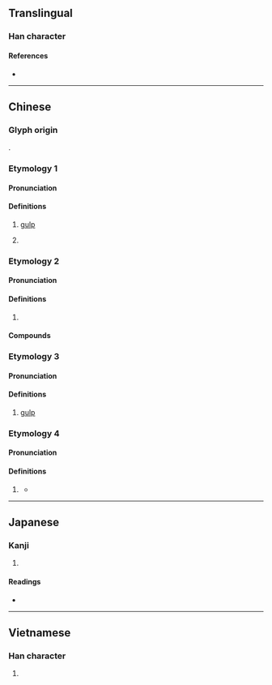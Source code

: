 {{character info}}
==Translingual==

===Han character===
{{Han char|rn=30|rad=口|as=10|sn=13|four=|canj=RBBB|ids=⿰口骨}}

====References====
* {{Han ref|kx=0202.360|dkj=04080|dj=0425.160|hdz=10656.030|uh=55D7|ud=21975}}

----

==Chinese==

===Glyph origin===
{{Han etym}}
{{Han compound|口|骨|ls=psc|c1=s|c2=p|t1=mouth}}.

===Etymology 1===
{{zh-forms}}

====Pronunciation====
{{zh-pron
|m=wā
|c=waat3
|mc=y
|oc=y
|cat=
}}

====Definitions====
{{zh-hanzi}}

# {{lb|zh|onomatopoeia}} [[gulp]]
# {{lb|zh|onomatopoeia}} {{n-g|sound of crying}}

===Etymology 2===
{{zh-forms}}

====Pronunciation====
{{zh-pron
|m=gū
|cat=
}}

====Definitions====
{{zh-hanzi}}

# {{lb|zh|onomatopoeia}} {{rfdef|zh}}

====Compounds====
{{zh-der|嗗㖨㖨|嗗碌碌|嗗吶|嗗嘟|嗗突}}

===Etymology 3===
{{zh-forms}}

====Pronunciation====
{{zh-pron
|c=gut4,gut6,gut2
|cat=
}}

====Definitions====
{{zh-hanzi}}

# {{lb|zh|Cantonese|onomatopoeia}} [[gulp]]

===Etymology 4===
{{zh-forms}}

====Pronunciation====
{{zh-pron
|c=gwat1
|cat=n
}}

====Definitions====
{{zh-hanzi}}

# {{lb|zh|Cantonese}} {{zh-alt-form|*骨|quarter}}
#* {{zh-x|八 點 一 個 嗗{gwat1}|A '''quarter''' past eight o'clock|C|ref='''1908''', J. Dyer Ball, ''The Cantonese Made Easy Vocabulary'', third edition, [https://archive.org/details/cu31924023344256/page/n207/mode/2up page 193]}}

----

==Japanese==

===Kanji===
{{ja-kanji|grade=|rs=口10}}

# {{rfdef|ja|sort=口10}}

====Readings====
* {{ja-readings|on=あつ,えち|kun=}}

----

==Vietnamese==

===Han character===
{{vi-readings|reading=cút|rs=口10}}

# {{rfdef|vi|sort=口10}}